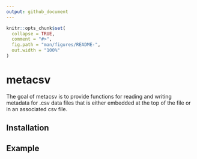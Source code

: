 ```yaml
---
output: github_document
---
```


```r
knitr::opts_chunk$set(
  collapse = TRUE,
  comment = "#>",
  fig.path = "man/figures/README-",
  out.width = "100%"
)
```

# metacsv
The goal of metacsv is to provide functions for reading and writing metadata for .csv data files that is either embedded at the top of the file or in an associated csv file.   

## Installation

## Example


